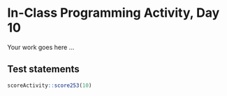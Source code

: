 # In-Class Programming Activity, Day 10

Your work goes here ...



## Test statements

```r
scoreActivity::score253(10)
```